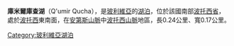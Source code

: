 {{coord|19|47|S|65|39|W|display=title|region:BO_type:waterbody_source:GNS-enwiki}}

'''庫米爾庫查湖'''（Q'umir Qucha），是[[玻利維亞|玻利維亞]]的[[湖泊|湖泊]]，位於該國南部[[波托西省|波托西省]]，處於[[波托西|波托西]]東南面，在[[安第斯山脈|安第斯山脈]]中[[波托西山脈|波托西山脈]]地區，長0.24公里、寬0.17公里。

{{Bolivia-geo-stub}}
[[Category:玻利維亞湖泊|Category:玻利維亞湖泊]]